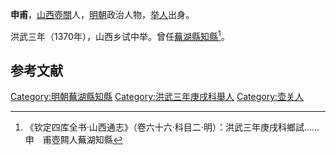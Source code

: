 '''申甫'''，[[山西|山西]][[壺關|壺關]]人，[[明朝|明朝]]政治人物，[[举人|举人]]出身。

洪武三年（1370年），山西乡试中举。曾任[[蕪湖縣|蕪湖縣]][[知縣|知縣]]<ref>《钦定四库全书·山西通志》（卷六十六·科目二·明）：洪武三年庚戌科鄉試……申　甫壺闗人蕪湖知縣</ref>。

==参考文献==
{{reflist}}
{{明朝人物小作品}}
{{DEFAULTSORT:Shen申}}
[[Category:明朝蕪湖縣知縣|Category:明朝蕪湖縣知縣]]
[[Category:洪武三年庚戌科舉人|Category:洪武三年庚戌科舉人]]
[[Category:壶关人|Category:壶关人]]